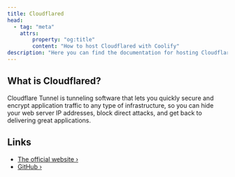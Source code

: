 ```yaml
---
title: Cloudflared
head:
  - tag: "meta"
    attrs:
        property: "og:title"
        content: "How to host Cloudflared with Coolify"
description: "Here you can find the documentation for hosting Cloudflared with Coolify."
---
```



<Badge text="One-click setup." variant="note" size="large" />

## What is Cloudflared?

Cloudflare Tunnel is tunneling software that lets you quickly secure and encrypt application traffic to any type of infrastructure, so you can hide your web server IP addresses, block direct attacks, and get back to delivering great applications.

## Links

- [The official website ›](https://www.cloudflare.com/products/tunnel/)
- [GitHub ›](https://github.com/cloudflare/cloudflared)
